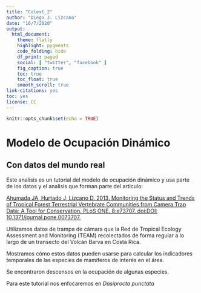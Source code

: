 ---
title: "Colext_2"
author: "Diego J. Lizcano"
date: "16/7/2020"
output:
  html_document:
    theme: flatly
    highlight: pygments
    code_folding: hide
    df_print: paged
    social: [ "twitter", "facebook" ]
    fig_caption: true
    toc: true
    toc_float: true
    smooth_scroll: true
link-citations: yes
toc: yes
license: CC
---


```{r setup, include=FALSE}
knitr::opts_chunk$set(echo = TRUE)
```

# Modelo de Ocupación Dinámico
## Con datos del mundo real

Este analisis es un tutorial del modelo de ocupación dinámico y usa parte de los datos y el analisis que forman parte del articulo: 

[Ahumada JA, Hurtado J, Lizcano D. 2013. Monitoring the Status and Trends of Tropical Forest Terrestrial Vertebrate Communities from Camera Trap Data: A Tool for Conservation. PLoS ONE. 8:e73707. doi:DOI: 10.1371/journal.pone.0073707.](https://journals.plos.org/plosone/article?id=10.1371/journal.pone.0073707)

Utilizamos datos de trampa de cámara que la Red de Tropical Ecology Assessment and Monitoring (TEAM) recolectados de forma regular a lo largo de un transecto del Volcán Barva en Costa Rica.

Mostramos cómo estos datos pueden usarse para calcular los indicadores temporales de las especies de mamíferos de interés en el área. 

Se encontraron descensos en la ocupación de algunas especies.

Para este tutorial nos enfocaremos en _Dasiprocta punctata_





